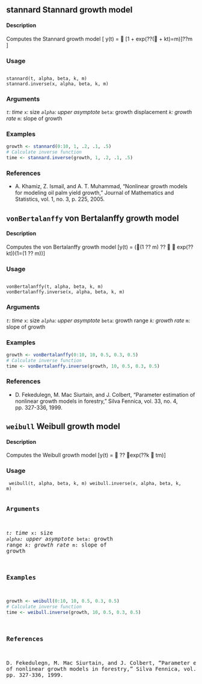 ## stannard Stannard growth model

#### Description
Computes the Stannard growth model
\[ y(t) =  [1 + exp(??( + kt)=m)]??m \]

### Usage 
<pre><code>
stannard(t, alpha, beta, k, m)
stannard.inverse(x, alpha, beta, k, m)
</code></pre>

### Arguments 
*``t``: time
*``x``: size
*``alpha``: upper asymptote
*``beta``: growth displacement
*``k``: growth rate
*``m``: slope of growth

### Examples
```{r}
growth <- stannard(0:10, 1, .2, .1, .5)
# Calculate inverse function
time <- stannard.inverse(growth, 1, .2, .1, .5)
```
### References
* A. Khamiz, Z. Ismail, and A. T. Muhammad, "Nonlinear growth models for modeling oil palm yield
growth," Journal of Mathematics and Statistics, vol. 1, no. 3, p. 225, 2005.


## ``vonBertalanffy`` von Bertalanffy growth model

#### Description
Computes the von Bertalanffy growth model
\[y(t) = ((1 ?? m) ??   exp(??kt))(1=(1 ?? m))\]

### Usage 
<pre><code>
vonBertalanffy(t, alpha, beta, k, m)
vonBertalanffy.inverse(x, alpha, beta, k, m)
</code></pre>
### Arguments 
*``t``: time
*``x``: size
*``alpha``: upper asymptote
*``beta``: growth range
*``k``: growth rate
*``m``: slope of growth

### Examples
```{r}
growth <- vonBertalanffy(0:10, 10, 0.5, 0.3, 0.5)
# Calculate inverse function
time <- vonBertalanffy.inverse(growth, 10, 0.5, 0.3, 0.5)
```
### References
* D. Fekedulegn, M. Mac Siurtain, and J. Colbert, "Parameter estimation of nonlinear growth models
in forestry," Silva Fennica, vol. 33, no. 4, pp. 327-336, 1999.

## ``weibull`` Weibull growth model

#### Description
Computes the Weibull growth model
\[y(t) =  ?? exp(??k  tm)\]

### Usage 
<pre><code>
weibull(t, alpha, beta, k, m)
weibull.inverse(x, alpha, beta, k, m)
</code><pre>

### Arguments 
*``t``: time
*``x``: size
*``alpha``: upper asymptote
*``beta``: growth range
*``k``: growth rate
*``m``: slope of growth

### Examples
```{r}
growth <- weibull(0:10, 10, 0.5, 0.3, 0.5)
# Calculate inverse function
time <- weibull.inverse(growth, 10, 0.5, 0.3, 0.5)
```

### References
D. Fekedulegn, M. Mac Siurtain, and J. Colbert, "Parameter estimation of nonlinear growth models
in forestry," Silva Fennica, vol. 33, no. 4, pp. 327-336, 1999.
